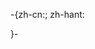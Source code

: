 -{zh-cn:{{editnotice
| header = 著作权警告！
| headerstyle = font-size: 120%;color:red
| text = '''注意！请不要在条目中加入'''《南都夜曲》或《南京夜曲》的原文和任何语种的译文。原作詞者[[陳達儒]]卒于1992年，臺南音樂家[[郭一男]]（改編為《南都夜曲》歌詞）尚存人世，待百年之后该作品才进入[[公有领域]]。请仔细阅读有关媒体文件合理使用的[[Wikipedia:合理使用准则|方针]]和[[Wikipedia:合理使用|指引]]，并协助改正违反规定的使用。
| textstyle = 
| image = [[File:Nocopyright.svg|80px|]]
}};
zh-hant:{{editnotice
| header = 著作權警告！
| headerstyle = font-size: 120%;color:red
| text = '''注意！請不要在條目中加入《南都夜曲》或《南京夜曲》的原文和任何語種的譯文。原作詞者[[陳達儒]]卒于1992年，臺南音樂家[[郭一男]]（改編為《南都夜曲》歌詞）尚存人世，待百年之後該作品才進入[[公有领域]]。請仔細閱讀有關媒體文件合理使用的[[Wikipedia:合理使用准则|方针]]和[[Wikipedia:合理使用|指引]]，並協助改正違反規定的使用。
| textstyle = 
| image = [[File:Nocopyright.svg|80px|]]
}}
;}-